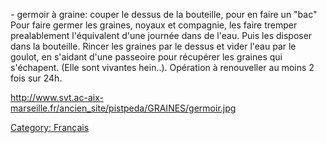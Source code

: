 
- germoir à graine: couper le dessus de la bouteille, pour en faire un "bac"
Pour faire germer les graines, noyaux et compagnie, les faire tremper prealablement l'équivalent d'une journée dans de l'eau. Puis les disposer dans la bouteille. Rincer les graines par le dessus et vider l'eau par le goulot, en s'aidant d'une passeoire pour récupérer les graines qui s'échapent. (Elle sont vivantes hein..). Opération à renouveller au moins 2 fois sur 24h.
</gallery>
http://www.svt.ac-aix-marseille.fr/ancien_site/pistpeda/GRAINES/germoir.jpg

[[Category: Français]]